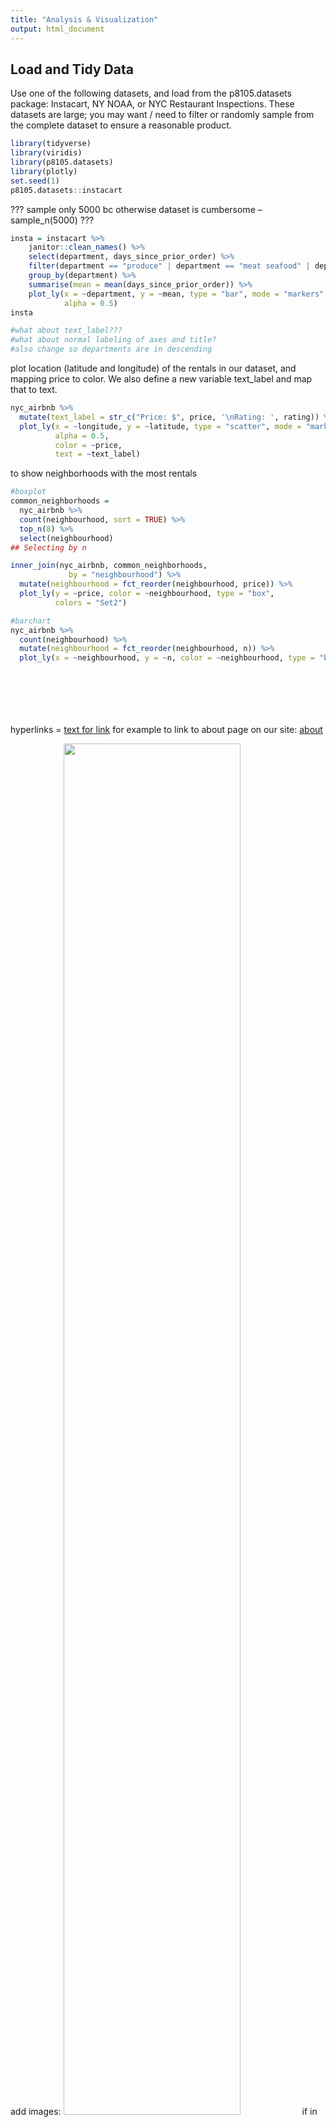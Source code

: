 ```yaml
---
title: "Analysis & Visualization"
output: html_document
---
```


## Load and Tidy Data 

Use one of the following datasets, and load from the p8105.datasets package: Instacart, NY NOAA, or NYC Restaurant Inspections. These datasets are large; you may want / need to filter or randomly sample from the complete dataset to ensure a reasonable product. 

```r
library(tidyverse)
library(viridis)
library(p8105.datasets)
library(plotly)
set.seed(1)
p8105.datasets::instacart
```
???
sample only 5000 bc otherwise dataset is cumbersome -- sample_n(5000)
???

```r
insta = instacart %>% 
    janitor::clean_names() %>%
    select(department, days_since_prior_order) %>%
    filter(department == "produce" | department == "meat seafood" | department == "dairy eggs" | department == "international" | department == "pantry" | department == "snacks" | department == "canned goods" | department == "alcohol" | department == "bakery" | department == "babies" | department == "breakfast" |  department == "frozen" |  department == "bulk" | department == "dry goods pasta" | department == "beverages" |  department == "deli") %>%
    group_by(department) %>%
    summarise(mean = mean(days_since_prior_order)) %>%
    plot_ly(x = ~department, y = ~mean, type = "bar", mode = "markers", 
            alpha = 0.5)
insta

#what about text_label???
#what about normal labeling of axes and title? 
#also change so departments are in descending 
```

plot location (latitude and longitude) of the rentals in our dataset, and mapping price to color. We also define a new variable text_label and map that to text.
```r
nyc_airbnb %>%
  mutate(text_label = str_c("Price: $", price, '\nRating: ', rating)) %>% 
  plot_ly(x = ~longitude, y = ~latitude, type = "scatter", mode = "markers",
          alpha = 0.5, 
          color = ~price,
          text = ~text_label)
```


to show neighborhoods with the most rentals
```r
#boxplot 
common_neighborhoods =
  nyc_airbnb %>% 
  count(neighbourhood, sort = TRUE) %>% 
  top_n(8) %>% 
  select(neighbourhood)
## Selecting by n

inner_join(nyc_airbnb, common_neighborhoods,
             by = "neighbourhood") %>% 
  mutate(neighbourhood = fct_reorder(neighbourhood, price)) %>% 
  plot_ly(y = ~price, color = ~neighbourhood, type = "box",
          colors = "Set2")

#barchart
nyc_airbnb %>% 
  count(neighbourhood) %>% 
  mutate(neighbourhood = fct_reorder(neighbourhood, n)) %>% 
  plot_ly(x = ~neighbourhood, y = ~n, color = ~neighbourhood, type = "bar")
```

```r
```

```r
```

```r
```

```r
```

```r
```

```r
```





hyperlinks = [text for link](address.of.link) for example to link to about page on our site: [about](about.html)

add images: <img src="images/image.jpg" style="width:75%"> if in folder called images
